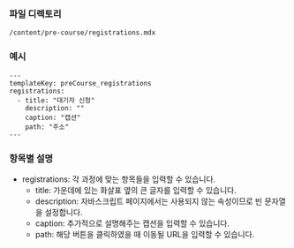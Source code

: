 <!-- Custom-MDX-Documentation.mdx -->

### 파일 디렉토리

`/content/pre-course/registrations.mdx`

### 예시

```
---
templateKey: preCourse_registrations
registrations:
  - title: "대기자 신청"
    description: ""
    caption: "캡션"
    path: "주소"
---

```

### 항목별 설명

- registrations: 각 과정에 맞는 항목들을 입력할 수 있습니다.
  - title: 가운데에 있는 화살표 옆의 큰 글자를 입력할 수 있습니다.
  - description: 자바스크립트 페이지에서는 사용되지 않는 속성이므로 빈 문자열을 설정합니다.
  - caption: 추가적으로 설명해주는 캡션을 입력할 수 있습니다.
  - path: 해당 버튼을 클릭하였을 때 이동될 URL을 입력할 수 있습니다.
